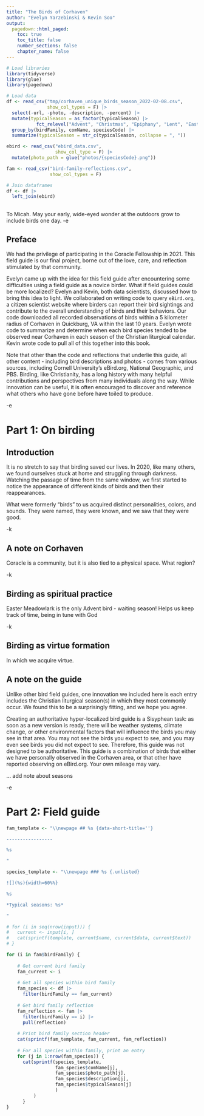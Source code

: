 ```yaml
---
title: "The Birds of Corhaven"
author: "Evelyn Yarzebinski & Kevin Soo"
output:
  pagedown::html_paged:
    toc: true
    toc_title: false
    number_sections: false
    chapter_name: false
---
```

```r
# Load libraries
library(tidyverse)
library(glue)
library(pagedown)

# Load data
df <- read_csv("tmp/corhaven_unique_birds_season_2022-02-08.csv",
               show_col_types = F) |> 
  select(-url, -photo, -description, -percent) |> 
  mutate(typicalSeason = as_factor(typicalSeason) |> 
           fct_relevel("Advent", "Christmas", "Epiphany", "Lent", "Easter", "Ordinary Time")) |> 
  group_by(birdFamily, comName, speciesCode) |> 
  summarize(typicalSeason = str_c(typicalSeason, collapse = ", "))

ebird <- read_csv("ebird_data.csv",
                  show_col_type = F) |> 
  mutate(photo_path = glue("photos/{speciesCode}.png"))

fam <- read_csv("bird-family-reflections.csv",
                show_col_types = F)

# Join dataframes
df <- df |> 
  left_join(ebird) 
```

##  {.page-break-before}

To Micah. May your early, wide-eyed wonder at the outdoors grow to include birds one day. -e

## Preface {.page-break-before}

We had the privilege of participating in the Coracle Fellowship in 2021. This field guide is our final project, borne out of the love, care, and reflection stimulated by that community.

Evelyn came up with the idea for this field guide after encountering some difficulties using a field guide as a novice birder. What if field guides could be more localized? Evelyn and Kevin, both data scientists, discussed how to bring this idea to light. We collaborated on writing code to query `eBird.org`, a citizen scientist website where birders can report their bird sightings and contribute to the overall understanding of birds and their behaviors. Our code downloaded all recorded observations of birds within a 5 kilometer radius of Corhaven in Quickburg, VA within the last 10 years. Evelyn wrote code to summarize and determine when each bird species tended to be observed near Corhaven in each season of the Christian liturgical calendar. Kevin wrote code to pull all of this together into this book.

Note that other than the code and reflections that underlie this guide, all other content - including bird descriptions and photos - comes from various sources, including Cornell University's eBird.org, National Geographic, and PBS. Birding, like Christianity, has a long history with many helpful contributions and perspectives from many individuals along the way. While innovation can be useful, it is often encouraged to discover and reference what others who have gone before have toiled to produce.

-e

# Part 1: On birding {.page-break-before}

## Introduction {.page-break-before}

It is no stretch to say that birding saved our lives. In 2020, like many others, we found ourselves stuck at home and struggling through darkness. Watching the passage of time from the same window, we first started to notice the appearance of different kinds of birds and then their reappearances. 

What were formerly "birds" to us acquired distinct personalities, colors, and sounds. They were named, they were known, and we saw that they were good. 

-k

## A note on Corhaven {.page-break-before}

Coracle is a community, but it is also tied to a physical space.
What region?

-k

## Birding as spiritual practice {.page-break-before}

Easter Meadowlark is the only Advent bird - waiting season!
Helps us keep track of time, being in tune with God

-k

## Birding as virtue formation {.page-break-before}

In which we acquire virtue.

## A note on the guide {.page-break-before}

Unlike other bird field guides, one innovation we included here is each entry includes the Christian liturgical season(s) in which they most commonly occur. We found this to be a surprisingly fitting, and we hope you agree. 

Creating an authoritative hyper-localized bird guide is a Sisyphean task: as soon as a new version is ready,  there will be weather systems, climate change, or other environmental factors that will influence the birds you may see in that area. You may not see the birds you expect to see, and you may even see birds you did not expect to see. Therefore, this guide was not designed to be authoritative. This guide is a combination of birds that either we have personally observed in the Corhaven area, or that other have reported observing on eBird.org. Your own mileage may vary.

... add note about seasons

-e 

# Part 2: Field guide {.page-break-before}

```r
fam_template <- "\\newpage ## %s {data-short-title=''}

-----------------

%s

"

species_template <- "\\newpage ### %s {.unlisted}

![](%s){width=60%%}

%s

*Typical seasons: %s*

"

# for (i in seq(nrow(input))) {
#   current <- input[i, ]
#   cat(sprintf(template, current$name, current$data, current$text))
# }

for (i in fam$birdFamily) {
    
    # Get current bird family
    fam_current <- i
    
    # Get all species within bird family
    fam_species <- df |>
      filter(birdFamily == fam_current)
    
    # Get bird family reflection
    fam_reflection <- fam |>
      filter(birdFamily == i) |>
      pull(reflection)
    
    # Print bird family section header
    cat(sprintf(fam_template, fam_current, fam_reflection))
    
    # For all species within family, print an entry
    for (j in 1:nrow(fam_species)) {
      cat(sprintf(species_template, 
                  fam_species$comName[j], 
                  fam_species$photo_path[j],
                  fam_species$description[j],
                  fam_species$typicalSeason[j]
                  )
          )
      }
}
```